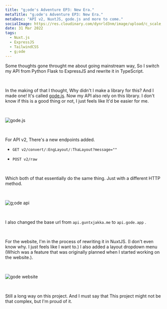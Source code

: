 ---
title: "g;ode's Adventure EP3: New Era."
metaTitle: "g;ode's Adventure EP3: New Era."
metaDesc: "API v2, NuxtJS, gode.js and more to come."
socialImage: https://res.cloudinary.com/dynrld3nm/image/upload/c_scale,h_500,q_35/v1657805756/guntxjakka.me/blog/gode-ep3/api_e4qvb6.webp
date: 31 Mar 2022
tags:
  - Nuxt.js
  - ExpressJS
  - TailwindCSS
  - g;ode
---

Some thoughts gone throught me about going mainstream way, So I switch my API from Python Flask to ExpressJS and rewrite it in TypeScript.

⠀

In the making of that I thought, Why didn't I make a library for this? And I made one! It's called [gode.js](https://www.npmjs.com/package/gode.js). Now my API also rely on this library. I don't know if this is a good thing or not, I just feels like It'd be easier for me.

⠀

![gode.js](https://res.cloudinary.com/dynrld3nm/image/upload/c_scale,h_263,q_35/v1657805664/guntxjakka.me/projects/gode.js_ljogrk.webp)

⠀

For API v2, There's a new endpoints added.

- `GET v2/convert/:EngLayout/:ThaLayout?message=""`

- `POST v2/raw`

⠀

Which both of that essentially do the same thing. Just with a different HTTP method.

⠀

![g;ode api](https://res.cloudinary.com/dynrld3nm/image/upload/c_scale,h_253,q_35/v1657805756/guntxjakka.me/blog/gode-ep3/api_e4qvb6.webp)

⠀

I also changed the base url from `api.guntxjakka.me` to `api.gode.app` .

⠀

For the website, I'm in the process of rewriting it in NuxtJS. (I don't even know why. I just feels like I want to.) I also added a layout dropdown menu (Which was a feature that was originally planned when I started working on the website.).

⠀

![gode website](https://res.cloudinary.com/dynrld3nm/image/upload/c_scale,h_210,q_35/v1657805663/guntxjakka.me/projects/godewebv1_inof60.webp)

⠀

Still a long way on this project. And I must say that This project might not be that complex, but I'm proud of it.
